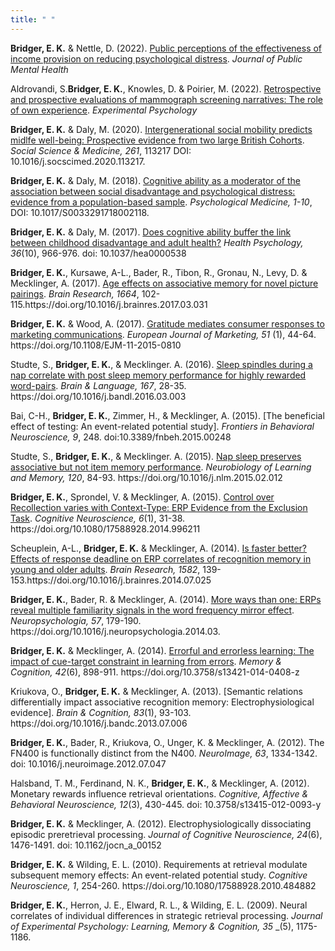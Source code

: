 ```yaml
---
title: " "
---
```


**Bridger, E. K.** & Nettle, D. (2022). [Public perceptions of the effectiveness of income provision on reducing psychological distress](http://www.open-access.bcu.ac.uk/id/eprint/13262). _Journal of Public Mental Health_ 

Aldrovandi, S.**Bridger, E. K.**, Knowles, D. & Poirier, M. (2022). [Retrospective and prospective evaluations of mammograph screening narratives: The role of own experience](http://www.open-access.bcu.ac.uk/id/eprint/13293). _Experimental Psychology_ 

**Bridger, E. K.** & Daly, M. (2020). [Intergenerational social mobility predicts midlfe well-being: Prospective evidence from two large British Cohorts](http://www.open-access.bcu.ac.uk/9522/). _Social Science & Medicine, 261_, 113217 DOI: 10.1016/j.socscimed.2020.113217.

**Bridger, E. K.** & Daly, M. (2018). [Cognitive ability as a moderator of the association between social disadvantage and psychological distress: evidence from a population-based sample](https://doi.org/10.1017/S0033291718002118). _Psychological Medicine, 1-10_, DOI: 10.1017/S0033291718002118.

**Bridger, E. K.** & Daly, M. (2017). [Does cognitive ability buffer the link between childhood disadvantage and adult health?](http://bcu-test.eprints-hosting.org/6165/1/Cognitive%20ability%20as%20moderator_AM%2BSupple.pdf) _Health Psychology, 36_(10), 966-976. doi: 10.1037/hea0000538 

**Bridger, E. K.**, Kursawe, A-L., Bader, R., Tibon, R., Gronau, N., Levy, D. & Mecklinger, A. (2017). [Age effects on associative memory for novel picture pairings](http://www.open-access.bcu.ac.uk/4560/). _Brain Research, 1664_, 102-115.https://doi.org/10.1016/j.brainres.2017.03.031

**Bridger, E. K.** & Wood, A. (2017). [Gratitude mediates consumer responses to marketing communications](http://www.open-access.bcu.ac.uk/3396/). _European Journal of Marketing, 51_ (1), 44-64. https://doi.org/10.1108/EJM-11-2015-0810

Studte, S., **Bridger, E. K.**, & Mecklinger. A. (2016). [Sleep spindles during a nap correlate with post sleep memory performance for highly rewarded word-pairs](http://www.open-access.bcu.ac.uk/3398/). _Brain & Language, 167_, 28-35. https://doi.org/10.1016/j.bandl.2016.03.003 

Bai, C-H., **Bridger, E. K.**, Zimmer, H., & Mecklinger, A. (2015). [The beneficial effect of testing: An event-related potential study]. _Frontiers in Behavioral Neuroscience, 9_, 248. doi:10.3389/fnbeh.2015.00248

Studte, S., **Bridger, E. K.**, & Mecklinger. A. (2015). [Nap sleep preserves associative but not item memory performance](http://www.open-access.bcu.ac.uk/3398/1/Studte_B%26L_accepted.pdf). _Neurobiology of Learning and Memory, 120_, 84-93. https://doi.org/10.1016/j.nlm.2015.02.012

**Bridger, E. K.**, Sprondel, V. & Mecklinger, A. (2015). [Control over Recollection varies with Context-Type: ERP Evidence from the Exclusion Task](http://bcu-test.eprints-hosting.org/4631/). _Cognitive Neuroscience, 6_(1), 31-38. https://doi.org/10.1080/17588928.2014.996211

Scheuplein, A-L., **Bridger, E. K.** & Mecklinger, A. (2014). [Is faster better? Effects of response deadline on ERP correlates of recognition memory in young and older adults](http://www.open-access.bcu.ac.uk/4632/). _Brain Research, 1582_, 139-153.https://doi.org/10.1016/j.brainres.2014.07.025

**Bridger, E. K.**, Bader, R. & Mecklinger, A. (2014). [More ways than one: ERPs reveal multiple familiarity signals in the word frequency mirror effect](http://www.open-access.bcu.ac.uk/4633/). _Neuropsychologia, 57_, 179-190. https://doi.org/10.1016/j.neuropsychologia.2014.03.

**Bridger, E. K.** & Mecklinger, A. (2014). [Errorful and errorless learning: The impact of cue-target constraint in learning from errors](http://www.open-access.bcu.ac.uk/4634/). _Memory & Cognition, 42_(6), 898-911. https://doi.org/10.3758/s13421-014-0408-z

Kriukova, O., **Bridger, E. K.** & Mecklinger, A. (2013). [Semantic relations differentially impact associative recognition memory: Electrophysiological evidence]. _Brain & Cognition, 83_(1), 93-103. https://doi.org/10.1016/j.bandc.2013.07.006

**Bridger, E. K.**, Bader, R., Kriukova, O., Unger, K. & Mecklinger, A. (2012). The FN400 is functionally distinct from the N400. _NeuroImage, 63_, 1334-1342. doi: 10.1016/j.neuroimage.2012.07.047

Halsband, T. M., Ferdinand, N. K., **Bridger, E. K.**, & Mecklinger, A. (2012). Monetary rewards influence retrieval orientations. _Cognitive, Affective & Behavioral Neuroscience, 12_(3), 430-445. doi: 10.3758/s13415-012-0093-y

**Bridger, E. K.** & Mecklinger, A. (2012). Electrophysiologically dissociating episodic preretrieval processing. _Journal of Cognitive Neuroscience, 24_(6), 1476-1491. doi: 10.1162/jocn_a_00152

**Bridger, E. K.** & Wilding, E. L. (2010). Requirements at retrieval modulate subsequent memory effects: An event-related potential study. _Cognitive Neuroscience, 1_, 254-260. https://doi.org/10.1080/17588928.2010.484882

**Bridger, E. K.**, Herron, J. E., Elward, R. L., & Wilding, E. L. (2009). Neural correlates of individual differences in strategic retrieval processing. _Journal of Experimental Psychology: Learning, Memory & Cognition, 35_ _(5), 1175-1186.

